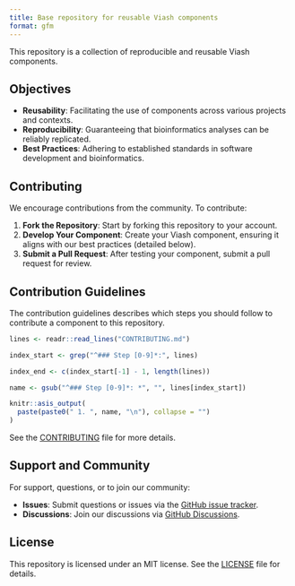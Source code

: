 ```yaml
---
title: Base repository for reusable Viash components
format: gfm
---
```


This repository is a collection of reproducible and reusable Viash components.

## Objectives

- **Reusability**: Facilitating the use of components across various projects and contexts.
- **Reproducibility**: Guaranteeing that bioinformatics analyses can be reliably replicated.
- **Best Practices**: Adhering to established standards in software development and bioinformatics.

## Contributing

We encourage contributions from the community. To contribute:

1. **Fork the Repository**: Start by forking this repository to your account.
2. **Develop Your Component**: Create your Viash component, ensuring it aligns with our best practices (detailed below).
3. **Submit a Pull Request**: After testing your component, submit a pull request for review.

## Contribution Guidelines

The contribution guidelines describes which steps you should follow to contribute a component to this repository.

```r
lines <- readr::read_lines("CONTRIBUTING.md")

index_start <- grep("^### Step [0-9]*:", lines)

index_end <- c(index_start[-1] - 1, length(lines))

name <- gsub("^### Step [0-9]*: *", "", lines[index_start])

knitr::asis_output(
  paste(paste0(" 1. ", name, "\n"), collapse = "")
)
```

See the [CONTRIBUTING](CONTRIBUTING.md) file for more details.


## Support and Community

For support, questions, or to join our community:

- **Issues**: Submit questions or issues via the [GitHub issue tracker](https://github.com/viash-hub/base/issues).
- **Discussions**: Join our discussions via [GitHub Discussions](https://github.com/viash-hub/base/discussions).

## License
This repository is licensed under an MIT license. See the [LICENSE](LICENSE) file for details.
